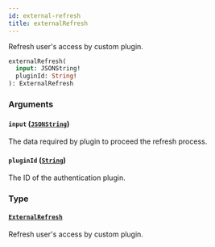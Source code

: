 ```yaml
---
id: external-refresh
title: externalRefresh
---
```


Refresh user's access by custom plugin.

```graphql
externalRefresh(
  input: JSONString!
  pluginId: String!
): ExternalRefresh
```

### Arguments

#### `input` ([`JSONString`](../../../developer/api-reference/scalars/jsonstring))

The data required by plugin to proceed the refresh process.

#### `pluginId` ([`String`](../../../developer/api-reference/scalars/string))

The ID of the authentication plugin.

### Type

#### [`ExternalRefresh`](../../../developer/api-reference/objects/external-refresh)

Refresh user's access by custom plugin.
